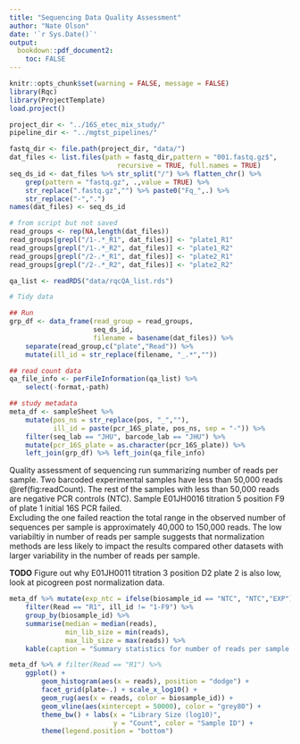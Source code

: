 ```yaml
---
title: "Sequencing Data Quality Assessment"
author: "Nate Olson"
date: '`r Sys.Date()`'
output:
  bookdown::pdf_document2: 
    toc: FALSE
---
```


```r
knitr::opts_chunk$set(warning = FALSE, message = FALSE) 
library(Rqc)
library(ProjectTemplate)
load.project()

project_dir <- "../16S_etec_mix_study/"
pipeline_dir <- "../mgtst_pipelines/"
``` 




```r
fastq_dir <- file.path(project_dir, "data/")
dat_files <- list.files(path = fastq_dir,pattern = "001.fastq.gz$",
                           recursive = TRUE, full.names = TRUE)
seq_ds_id <- dat_files %>% str_split("/") %>% flatten_chr() %>% 
    grep(pattern = "fastq.gz", .,value = TRUE) %>%
    str_replace(".fastq.gz","") %>% paste0("Fq_",.) %>% 
    str_replace("-",".")
names(dat_files) <- seq_ds_id
```

```r
# from script but not saved
read_groups <- rep(NA,length(dat_files))
read_groups[grepl("/1-.*_R1", dat_files)] <- "plate1_R1"
read_groups[grepl("/1-.*_R2", dat_files)] <- "plate1_R2"
read_groups[grepl("/2-.*_R1", dat_files)] <- "plate2_R1"
read_groups[grepl("/2-.*_R2", dat_files)] <- "plate2_R2"

qa_list <- readRDS("data/rqcQA_list.rds")
```

```r
# Tidy data

## Run 
grp_df <- data_frame(read_group = read_groups, 
                     seq_ds_id, 
                     filename = basename(dat_files)) %>%
    separate(read_group,c("plate","Read")) %>% 
    mutate(ill_id = str_replace(filename, "_.*",""))

## read count data 
qa_file_info <- perFileInformation(qa_list) %>% 
    select(-format,-path)

## study metadata
meta_df <- sampleSheet %>% 
    mutate(pos_ns = str_replace(pos, "_",""),
           ill_id = paste(pcr_16S_plate, pos_ns, sep = "-")) %>% 
    filter(seq_lab == "JHU", barcode_lab == "JHU") %>% 
    mutate(pcr_16S_plate = as.character(pcr_16S_plate)) %>% 
    left_join(grp_df) %>% left_join(qa_file_info)
```

Quality assessment of sequencing run summarizing number of reads per sample.
Two barcoded experimental samples have less than 50,000 reads \@ref(fig:readCount). 
The rest of the samples with less than 50,000 reads are negative PCR controls (NTC). 
Sample E01JH0016 titration 5 position F9 of plate 1 initial 16S PCR failed.  
Excluding the one failed reaction the total range in the observed number of sequences per sample is approximately 40,000 to 150,000 reads. 
The low variabiltiy in number of reads per sample suggests that normalization methods are less likely to impact the results compared other datasets with larger variability in the number of reads per sample.  

__TODO__ Figure out why E01JH0011 titration 3 position D2 plate 2 is also low, look at picogreen post normalization data. 


```r
meta_df %>% mutate(exp_ntc = ifelse(biosample_id == "NTC", "NTC","EXP")) %>% 
    filter(Read == "R1", ill_id != "1-F9") %>% 
    group_by(biosample_id) %>% 
    summarise(median = median(reads),
              min_lib_size = min(reads),
              max_lib_size = max(reads)) %>% 
    kable(caption = "Summary statistics for number of reads per sample by biological replicate.", booktab = TRUE)
```


```r
meta_df %>% # filter(Read == "R1") %>%
    ggplot() + 
        geom_histogram(aes(x = reads), position = "dodge") + 
        facet_grid(plate~.) + scale_x_log10() + 
        geom_rug(aes(x = reads, color = biosample_id)) +
        geom_vline(aes(xintercept = 50000), color = "grey80") +
        theme_bw() + labs(x = "Library Size (log10)", 
                          y = "Count", color = "Sample ID") +
        theme(legend.position = "bottom")
```

